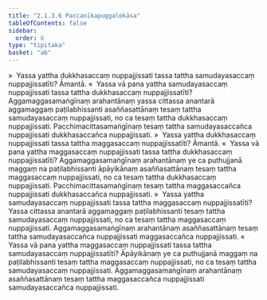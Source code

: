 ```yaml
---
title: "2.1.3.6 Paccanīkapuggalokāsa"
tableOfContents: false
sidebar:
  order: 6
type: "tipitaka"
basket: "ab"
---
```



<DynamicBreadcrumb />

<Division number="56">

<Paragraph number="336">
»  Yassa yattha dukkhasaccaṃ nuppajjissati tassa tattha samudayasaccaṃ nuppajjissatīti? Āmantā.
</Paragraph>

<Paragraph number="337">
«  Yassa vā pana yattha samudayasaccaṃ nuppajjissati tassa tattha dukkhasaccaṃ nuppajjissatīti?
</Paragraph>

<Paragraph number="338">
Aggamaggasamaṅgīnaṃ arahantānaṃ yassa cittassa anantarā aggamaggaṃ paṭilabhissanti asaññasattānaṃ tesaṃ tattha samudayasaccaṃ nuppajjissati, no ca tesaṃ tattha dukkhasaccaṃ nuppajjissati. Pacchimacittasamaṅgīnaṃ tesaṃ tattha samudayasaccañca nuppajjissati dukkhasaccañca nuppajjissati.
</Paragraph>

<Paragraph number="339">
»  Yassa yattha dukkhasaccaṃ nuppajjissati tassa tattha maggasaccaṃ nuppajjissatīti? Āmantā.
</Paragraph>

<Paragraph number="340">
«  Yassa vā pana yattha maggasaccaṃ nuppajjissati tassa tattha dukkhasaccaṃ nuppajjissatīti?
</Paragraph>

<Paragraph number="341">
Aggamaggasamaṅgīnaṃ arahantānaṃ ye ca puthujjanā maggaṃ na paṭilabhissanti āpāyikānaṃ asaññasattānaṃ tesaṃ tattha maggasaccaṃ nuppajjissati, no ca tesaṃ tattha dukkhasaccaṃ nuppajjissati. Pacchimacittasamaṅgīnaṃ tesaṃ tattha maggasaccañca nuppajjissati dukkhasaccañca nuppajjissati.
</Paragraph>

</Division>
<Division number="57">

<Paragraph number="342">
»  Yassa yattha samudayasaccaṃ nuppajjissati tassa tattha maggasaccaṃ nuppajjissatīti?
</Paragraph>

<Paragraph number="343">
Yassa cittassa anantarā aggamaggaṃ paṭilabhissanti tesaṃ tattha samudayasaccaṃ nuppajjissati, no ca tesaṃ tattha maggasaccaṃ nuppajjissati. Aggamaggasamaṅgīnaṃ arahantānaṃ asaññasattānaṃ tesaṃ tattha samudayasaccañca nuppajjissati maggasaccañca nuppajjissati.
</Paragraph>

<Paragraph number="344">
«  Yassa vā pana yattha maggasaccaṃ nuppajjissati tassa tattha samudayasaccaṃ nuppajjissatīti?
</Paragraph>

<Paragraph number="345">
Āpāyikānaṃ ye ca puthujjanā maggaṃ na paṭilabhissanti tesaṃ tattha maggasaccaṃ nuppajjissati, no ca tesaṃ tattha samudayasaccaṃ nuppajjissati. Aggamaggasamaṅgīnaṃ arahantānaṃ asaññasattānaṃ tesaṃ tattha maggasaccañca nuppajjissati samudayasaccañca nuppajjissati.
</Paragraph>
</Division>